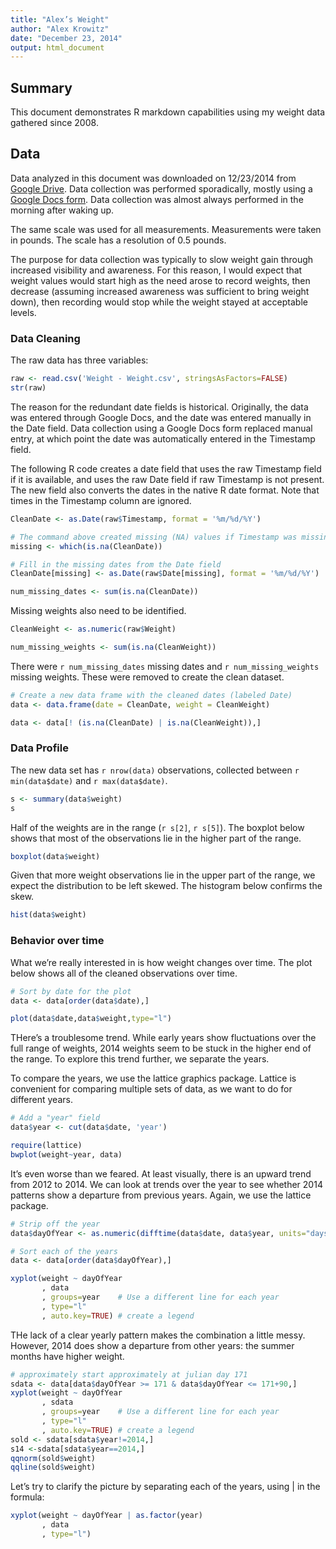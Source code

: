 ```yaml
---
title: "Alex’s Weight"
author: "Alex Krowitz"
date: "December 23, 2014"
output: html_document
---
```


## Summary

This document demonstrates R markdown capabilities using my weight data gathered since 2008.

## Data

Data analyzed in this document was downloaded on 12/23/2014 from [Google Drive](https://docs.google.com/spreadsheet/pub?key=0Am9Zu_A32sZHdERNQWFxSUROTlV6SGd5WnkzMzRlb2c&output=html).
Data collection was performed sporadically, mostly using a [Google Docs form](https://docs.google.com/forms/d/1nx-yt3DvgvYYp6cmzDEz2yV_M3lECKBZwB8gUgKhUIc/viewform).
Data collection was almost always performed in the morning after waking up. 

The same scale was used for all measurements. Measurements were taken in pounds. The scale has a resolution of 0.5 pounds.

The purpose for data collection was typically to slow weight gain through increased visibility and awareness. For this reason, I would expect that weight values would start high as the need arose to record weights, then decrease (assuming increased awareness was sufficient to bring weight down), then recording would stop while the weight stayed at acceptable levels.

### Data Cleaning

The raw data has three variables:

```r
raw <- read.csv('Weight - Weight.csv', stringsAsFactors=FALSE)
str(raw)
```

The reason for the redundant date fields is historical. Originally, the data was entered through Google Docs, and the date was entered manually in the Date field. Data collection using a Google Docs form replaced manual entry, at which point the date was automatically entered in the Timestamp field.

The following R code creates a date field that uses the raw Timestamp field if it is available, and uses the raw Date field if raw Timestamp is not present. The new field also converts the dates in the native R date format. Note that times in the Timestamp column are ignored.

```r
CleanDate <- as.Date(raw$Timestamp, format = '%m/%d/%Y')

# The command above created missing (NA) values if Timestamp was missing. 
missing <- which(is.na(CleanDate))

# Fill in the missing dates from the Date field
CleanDate[missing] <- as.Date(raw$Date[missing], format = '%m/%d/%Y')

num_missing_dates <- sum(is.na(CleanDate))
```

Missing weights also need to be identified.

```r
CleanWeight <- as.numeric(raw$Weight)

num_missing_weights <- sum(is.na(CleanWeight))
```

There were `r num_missing_dates` missing dates and `r num_missing_weights` missing weights. These were removed to create the clean dataset.

```r
# Create a new data frame with the cleaned dates (labeled Date)
data <- data.frame(date = CleanDate, weight = CleanWeight)

data <- data[! (is.na(CleanDate) | is.na(CleanWeight)),]
```

### Data Profile

The new data set has `r nrow(data)` observations, collected between `r min(data$date)` and `r max(data$date)`.


```r
s <- summary(data$weight)
s
```

Half of the weights are in the range (`r s[2]`, `r s[5]`). The boxplot below shows that most of the observations lie in the higher part of the range.

```r
boxplot(data$weight)
```

Given that more weight observations lie in the upper part of the range, we expect the distribution to be left skewed. The histogram below confirms the skew.

```r
hist(data$weight)
```


### Behavior over time

What we're really interested in is how weight changes over time. The plot below shows all of the cleaned observations over time.

```r
# Sort by date for the plot
data <- data[order(data$date),]

plot(data$date,data$weight,type="l")
```

THere's a troublesome trend. While early years show fluctuations over the full range of weights, 2014 weights seem to be stuck in the higher end of the range. To explore this trend further, we separate the years.

To compare the years, we use the lattice graphics package. Lattice is convenient for comparing multiple sets of data, as we want to do for different years.

```r
# Add a "year" field
data$year <- cut(data$date, 'year')

require(lattice)
bwplot(weight~year, data)
```

It's even worse than we feared. At least visually, there is an upward trend from 2012 to 2014. We can look at trends over the year to see whether 2014 patterns show a departure from previous years. Again, we use the lattice package.

```r
# Strip off the year
data$dayOfYear <- as.numeric(difftime(data$date, data$year, units="days"))

# Sort each of the years
data <- data[order(data$dayOfYear),]

xyplot(weight ~ dayOfYear
       , data
       , groups=year    # Use a different line for each year
       , type="l"
       , auto.key=TRUE) # create a legend
```

THe lack of a clear yearly pattern makes the combination a little messy. However, 2014 does show a departure from other years: the summer months have higher weight. 

```r
# approximately start approximately at julian day 171
sdata <- data[data$dayOfYear >= 171 & data$dayOfYear <= 171+90,]
xyplot(weight ~ dayOfYear
       , sdata
       , groups=year    # Use a different line for each year
       , type="l"
       , auto.key=TRUE) # create a legend
sold <- sdata[sdata$year!=2014,]
s14 <-sdata[sdata$year==2014,]
qqnorm(sold$weight)
qqline(sold$weight)
```




Let's try to clarify the picture by separating each of the years, using | in the formula:

```r
xyplot(weight ~ dayOfYear | as.factor(year)
       , data
       , type="l")
```

